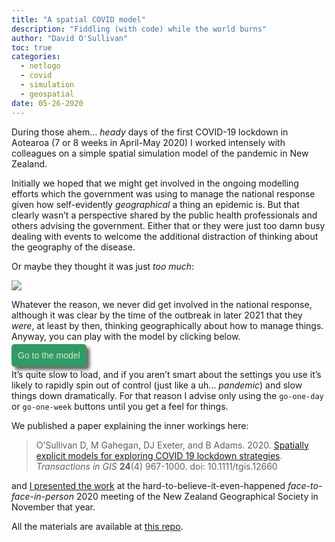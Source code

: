 ```yaml
---
title: "A spatial COVID model"
description: "Fiddling (with code) while the world burns"
author: "David O'Sullivan"
toc: true
categories:
  - netlogo
  - covid
  - simulation
  - geospatial
date: 05-26-2020
---
```


During those ahem... _heady_ days of the first COVID-19 lockdown in Aotearoa (7 or 8 weeks in April-May 2020) I worked intensely with colleagues on a simple spatial simulation model of the pandemic in New Zealand. 

Initially we hoped that we might get involved in the ongoing modelling efforts which the government was using to manage the national response given how self-evidently _geographical_ a thing an epidemic is. But that clearly wasn't a perspective shared by the public health professionals and others advising the government. Either that or they were just too damn busy dealing with events to welcome the additional distraction of thinking about the geography of the disease. 

Or maybe they thought it was just _too much_:

![](covid-model-view.png)

Whatever the reason, we never did get involved in the national response, although it was clear by the time of the outbreak in later 2021 that they _were_, at least by then, thinking geographically about how to manage things. Anyway, you can play with the model by clicking below.

[Go to the model](https://southosullivan.com/misc/distributed-branching-process-RC-web.html){.button-link target="_blank" style="font-family:sans-serif; background-color:#396; color:#cec; padding:10px; box-shadow: 5px 5px 5px #666; border-radius:5px; text-decoration: none;"}

It's quite slow to load, and if you aren't smart about the settings you use it's likely to rapidly spin out of control (just like a uh... _pandemic_) and slow things down dramatically. For that reason I advise only using the `go-one-day` or `go-one-week` buttons until you get a feel for things.

We published a paper explaining the inner workings here:

> O’Sullivan D, M Gahegan, DJ Exeter, and B Adams. 2020. [Spatially explicit models for exploring COVID 19 lockdown strategies](https://dx.doi.org/10.1111/tgis.12660). _Transactions in GIS_ **24**(4) 967-1000. doi: 10.1111/tgis.12660

and [I presented the work](https://southosullivan.com/talks/NZGS-2020-covid-model/) at the hard-to-believe-it-even-happened _face-to-face-in-person_ 2020 meeting of the New Zealand Geographical Society in November that year.

All the materials are available at [this repo](https://github.com/DOSull/spatial-epi).